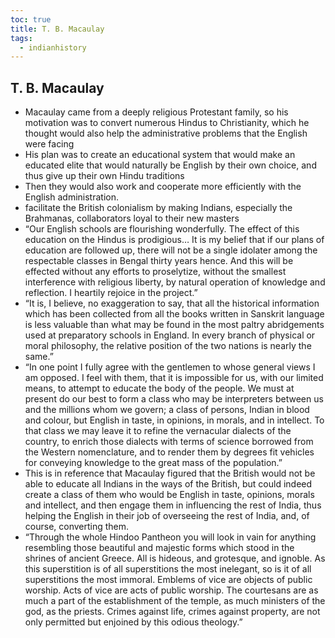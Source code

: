 ```yaml
---
toc: true
title: T. B. Macaulay
tags:
  - indianhistory
---
```



## T. B. Macaulay
  - Macaulay came from a deeply religious Protestant family, so his motivation was to convert numerous Hindus to Christianity, which he thought would also help the administrative problems that the English were facing
  - His plan was to create an educational system that would make an educated elite that would naturally be English by their own choice, and thus give up their own Hindu traditions
  - Then they would also work and cooperate more efficiently with the English administration.
  - facilitate the British colonialism by making Indians, especially the Brahmanas, collaborators loyal to their new masters
  - "Our English schools are flourishing wonderfully. The effect of this education on the Hindus is prodigious... It is my belief that if our plans of education are followed up, there will not be a single idolater among the respectable classes in Bengal thirty years hence. And this will be effected without any efforts to proselytize, without the smallest interference with religious liberty, by natural operation of knowledge and reflection. I heartily rejoice in the project."
  - "It is, I believe, no exaggeration to say, that all the historical information which has been collected from all the books written in Sanskrit language is less valuable than what may be found in the most paltry abridgements used at preparatory schools in England. In every branch of physical or moral philosophy, the relative position of the two nations is nearly the same."
  - "In one point I fully agree with the gentlemen to whose general views I am opposed. I feel with them, that it is impossible for us, with our limited means, to attempt to educate the body of the people. We must at present do our best to form a class who may be interpreters between us and the millions whom we govern; a class of persons, Indian in blood and colour, but English in taste, in opinions, in morals, and in intellect. To that class we may leave it to refine the vernacular dialects of the country, to enrich those dialects with terms of science borrowed from the Western nomenclature, and to render them by degrees fit vehicles for conveying knowledge to the great mass of the population."
  - This is in reference that Macaulay figured that the British would not be able to educate all Indians in the ways of the British, but could indeed create a class of them who would be English in taste, opinions, morals and intellect, and then engage them in influencing the rest of India, thus helping the English in their job of overseeing the rest of India, and, of course, converting them.
  - "Through the whole Hindoo Pantheon you will look in vain for anything resembling those beautiful and majestic forms which stood in the shrines of ancient Greece. All is hideous, and grotesque, and ignoble. As this superstition is of all superstitions the most inelegant, so is it of all superstitions the most immoral. Emblems of vice are objects of public worship. Acts of vice are acts of public worship. The courtesans are as much a part of the establishment of the temple, as much ministers of the god, as the priests. Crimes against life, crimes against property, are not only permitted but enjoined by this odious theology."
